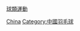 {{Catnav|頁面分類|人物|職業|各职业中国人|中国运动员}}
{{Catnav|頁面分類|人物|各國人物|各国运动员|中国运动员}}
{{Catnav|頁面分類|人物|各職業人物|运动员|羽毛球運動員}}
{{Catnav|頁面分類|...|球類運動|羽毛球|羽毛球運動員}}
{{Commonscat|Badminton players from China}}
[[category:中国运动员|球類運動]]
[[Category:各國羽毛球運動員|China]]
[[Category:中國羽毛球|Category:中國羽毛球]]